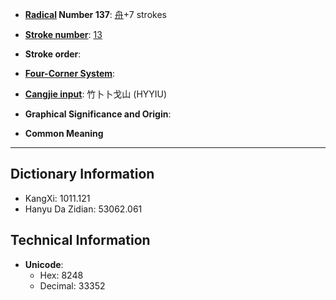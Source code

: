 * '''[[Wiktionary:Chinese radical index| Radical]] Number 137''': [[Wiktionary:Chinese radical index 舟|舟]]+7 strokes

* '''[[Wiktionary:Chinese total strokes index|Stroke number]]''': [[Wiktionary:Chinese total strokes index 13|13]]

* '''Stroke order''': 

* '''[[Wiktionary:Chinese four corner index|Four-Corner System]]''': 

* '''[[Wiktionary:Chinese Cangjie index|Cangjie input]]''': 竹卜卜戈山 (HYYIU)

* '''Graphical Significance and Origin''': 

* '''Common Meaning'''

----

== Dictionary Information ==

* KangXi: 1011.121
* Hanyu Da Zidian: 53062.061

== Technical Information ==

* '''Unicode''':
** Hex: 8248
** Decimal: 33352